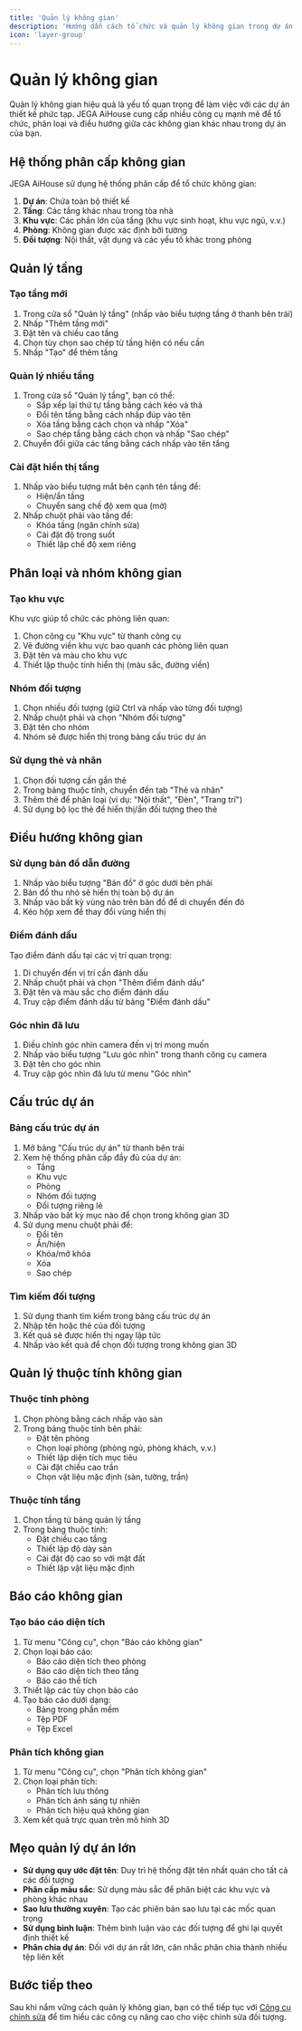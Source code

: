 ```yaml
---
title: 'Quản lý không gian'
description: 'Hướng dẫn cách tổ chức và quản lý không gian trong dự án thiết kế'
icon: 'layer-group'
---
```


# Quản lý không gian

Quản lý không gian hiệu quả là yếu tố quan trọng để làm việc với các dự án thiết kế phức tạp. JEGA AiHouse cung cấp nhiều công cụ mạnh mẽ để tổ chức, phân loại và điều hướng giữa các không gian khác nhau trong dự án của bạn.

## Hệ thống phân cấp không gian

JEGA AiHouse sử dụng hệ thống phân cấp để tổ chức không gian:

1. **Dự án**: Chứa toàn bộ thiết kế
2. **Tầng**: Các tầng khác nhau trong tòa nhà
3. **Khu vực**: Các phần lớn của tầng (khu vực sinh hoạt, khu vực ngủ, v.v.)
4. **Phòng**: Không gian được xác định bởi tường
5. **Đối tượng**: Nội thất, vật dụng và các yếu tố khác trong phòng

## Quản lý tầng

### Tạo tầng mới

1. Trong cửa sổ "Quản lý tầng" (nhấp vào biểu tượng tầng ở thanh bên trái)
2. Nhấp "Thêm tầng mới"
3. Đặt tên và chiều cao tầng
4. Chọn tùy chọn sao chép từ tầng hiện có nếu cần
5. Nhấp "Tạo" để thêm tầng

### Quản lý nhiều tầng

1. Trong cửa sổ "Quản lý tầng", bạn có thể:
   - Sắp xếp lại thứ tự tầng bằng cách kéo và thả
   - Đổi tên tầng bằng cách nhấp đúp vào tên
   - Xóa tầng bằng cách chọn và nhấp "Xóa"
   - Sao chép tầng bằng cách chọn và nhấp "Sao chép"
2. Chuyển đổi giữa các tầng bằng cách nhấp vào tên tầng

### Cài đặt hiển thị tầng

1. Nhấp vào biểu tượng mắt bên cạnh tên tầng để:
   - Hiện/ẩn tầng
   - Chuyển sang chế độ xem qua (mờ)
2. Nhấp chuột phải vào tầng để:
   - Khóa tầng (ngăn chỉnh sửa)
   - Cài đặt độ trong suốt
   - Thiết lập chế độ xem riêng

## Phân loại và nhóm không gian

### Tạo khu vực

Khu vực giúp tổ chức các phòng liên quan:

1. Chọn công cụ "Khu vực" từ thanh công cụ
2. Vẽ đường viền khu vực bao quanh các phòng liên quan
3. Đặt tên và màu cho khu vực
4. Thiết lập thuộc tính hiển thị (màu sắc, đường viền)

### Nhóm đối tượng

1. Chọn nhiều đối tượng (giữ Ctrl và nhấp vào từng đối tượng)
2. Nhấp chuột phải và chọn "Nhóm đối tượng"
3. Đặt tên cho nhóm
4. Nhóm sẽ được hiển thị trong bảng cấu trúc dự án

### Sử dụng thẻ và nhãn

1. Chọn đối tượng cần gắn thẻ
2. Trong bảng thuộc tính, chuyển đến tab "Thẻ và nhãn"
3. Thêm thẻ để phân loại (ví dụ: "Nội thất", "Đèn", "Trang trí")
4. Sử dụng bộ lọc thẻ để hiển thị/ẩn đối tượng theo thẻ

## Điều hướng không gian

### Sử dụng bản đồ dẫn đường

1. Nhấp vào biểu tượng "Bản đồ" ở góc dưới bên phải
2. Bản đồ thu nhỏ sẽ hiển thị toàn bộ dự án
3. Nhấp vào bất kỳ vùng nào trên bản đồ để di chuyển đến đó
4. Kéo hộp xem để thay đổi vùng hiển thị

### Điểm đánh dấu

Tạo điểm đánh dấu tại các vị trí quan trọng:

1. Di chuyển đến vị trí cần đánh dấu
2. Nhấp chuột phải và chọn "Thêm điểm đánh dấu"
3. Đặt tên và màu sắc cho điểm đánh dấu
4. Truy cập điểm đánh dấu từ bảng "Điểm đánh dấu"

### Góc nhìn đã lưu

1. Điều chỉnh góc nhìn camera đến vị trí mong muốn
2. Nhấp vào biểu tượng "Lưu góc nhìn" trong thanh công cụ camera
3. Đặt tên cho góc nhìn
4. Truy cập góc nhìn đã lưu từ menu "Góc nhìn"

## Cấu trúc dự án

### Bảng cấu trúc dự án

1. Mở bảng "Cấu trúc dự án" từ thanh bên trái
2. Xem hệ thống phân cấp đầy đủ của dự án:
   - Tầng
   - Khu vực
   - Phòng
   - Nhóm đối tượng
   - Đối tượng riêng lẻ
3. Nhấp vào bất kỳ mục nào để chọn trong không gian 3D
4. Sử dụng menu chuột phải để:
   - Đổi tên
   - Ẩn/hiện
   - Khóa/mở khóa
   - Xóa
   - Sao chép

### Tìm kiếm đối tượng

1. Sử dụng thanh tìm kiếm trong bảng cấu trúc dự án
2. Nhập tên hoặc thẻ của đối tượng
3. Kết quả sẽ được hiển thị ngay lập tức
4. Nhấp vào kết quả để chọn đối tượng trong không gian 3D

## Quản lý thuộc tính không gian

### Thuộc tính phòng

1. Chọn phòng bằng cách nhấp vào sàn
2. Trong bảng thuộc tính bên phải:
   - Đặt tên phòng
   - Chọn loại phòng (phòng ngủ, phòng khách, v.v.)
   - Thiết lập diện tích mục tiêu
   - Cài đặt chiều cao trần
   - Chọn vật liệu mặc định (sàn, tường, trần)

### Thuộc tính tầng

1. Chọn tầng từ bảng quản lý tầng
2. Trong bảng thuộc tính:
   - Đặt chiều cao tầng
   - Thiết lập độ dày sàn
   - Cài đặt độ cao so với mặt đất
   - Thiết lập vật liệu mặc định

## Báo cáo không gian

### Tạo báo cáo diện tích

1. Từ menu "Công cụ", chọn "Báo cáo không gian"
2. Chọn loại báo cáo:
   - Báo cáo diện tích theo phòng
   - Báo cáo diện tích theo tầng
   - Báo cáo thể tích
3. Thiết lập các tùy chọn báo cáo
4. Tạo báo cáo dưới dạng:
   - Bảng trong phần mềm
   - Tệp PDF
   - Tệp Excel

### Phân tích không gian

1. Từ menu "Công cụ", chọn "Phân tích không gian"
2. Chọn loại phân tích:
   - Phân tích lưu thông
   - Phân tích ánh sáng tự nhiên
   - Phân tích hiệu quả không gian
3. Xem kết quả trực quan trên mô hình 3D

## Mẹo quản lý dự án lớn

- **Sử dụng quy ước đặt tên**: Duy trì hệ thống đặt tên nhất quán cho tất cả các đối tượng
- **Phân cấp màu sắc**: Sử dụng màu sắc để phân biệt các khu vực và phòng khác nhau
- **Sao lưu thường xuyên**: Tạo các phiên bản sao lưu tại các mốc quan trọng
- **Sử dụng bình luận**: Thêm bình luận vào các đối tượng để ghi lại quyết định thiết kế
- **Phân chia dự án**: Đối với dự án rất lớn, cân nhắc phân chia thành nhiều tệp liên kết

## Bước tiếp theo

Sau khi nắm vững cách quản lý không gian, bạn có thể tiếp tục với [Công cụ chỉnh sửa](/trung-tam-huong-dan/thao-tac-co-ban/cong-cu-chinh-sua) để tìm hiểu các công cụ nâng cao cho việc chỉnh sửa đối tượng.

